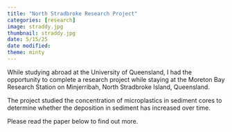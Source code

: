 ```yaml
---
title: "North Stradbroke Research Project"
categories: [research]
image: straddy.jpg
thumbnail: straddy.jpg
date: 5/15/25
date modified: 
theme: minty
---
```


While studying abroad at the University of Queensland, I had the opportunity to complete a research project while staying at the Moreton Bay Research Station on Minjerribah, North Stradbroke Island, Queensland.

The project studied the concentration of microplastics in sediment cores to determine whether the deposition in sediment has increased over time.

Please read the paper below to find out more.
